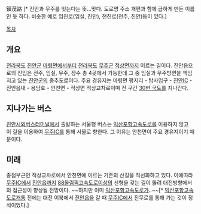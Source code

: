 鎭茂路 [* 진안과 무주를 잇는다는 뜻...맞다. 도로명 주소 개편과 함께 급하게 만든 이름인 듯 하다. 비슷한 예로 임진로(임실, 진안), 전진로(전주, 진안)등이 있다.]

[[목차]]
== 개요 ==
[[전라북도]] [[진안군]] [[마령면]]에서부터 [[전라북도]] [[무주군]] [[적상면]]까지 이르는 길이다. 진안읍으로의 진입은 전주, 임실, 무주, 장수 총 4곳에서 가능한데 그 중 임실과 무주방면을 책임지고 있는 [[진안군]]의 중추도로이다.
주요 경유지는 마령면 평지리 - 탑사입구 - [[진안IC]] - 진안읍내 - 용담호 - 안천면 - 적상면 적상교차로이며 전 구간 [[30번 국도]]를 지나간다.

== 지나가는 버스 ==
[[진안시외버스터미널]]에서 출발하는 서울행 버스는 [[익산포항고속도로]]를 이용하지 않고 이 길을 이용하여 [[무주IC]]를 통해 서울로 향한다. 그 이유는 안천면이 주요 경유지이기 때문이다.

== 미래 ==
종점부근인 적상교차로에서 안천면에 이르는 기존의 산길을 직선화하고 있다. 이에따라 [[무주IC]]에서 [[진안읍]]까지 [[88올림픽고속도로]]이상의 선형을 갖는 길이 뚫려 대전방향에서의 접근성이 향상될 전망이다. ~~하지만 이미 [[익산포항고속도로]]가..~~[* [[익산포항고속도로]]개통 전에는 대전 이북에서 [[진안읍]]을 갈 때 [[무주IC]]에서 진무로를 통해 가는 것이 정석이었다.]
